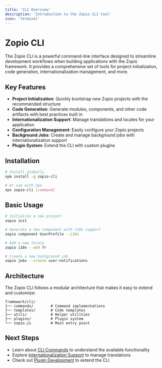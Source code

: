 ```yaml
---
title: 'CLI Overview'
description: 'Introduction to the Zopio CLI tool'
icon: 'terminal'
---
```


# Zopio CLI

The Zopio CLI is a powerful command-line interface designed to streamline development workflows when building applications with the Zopio framework. It provides a comprehensive set of tools for project initialization, code generation, internationalization management, and more.

## Key Features

- **Project Initialization**: Quickly bootstrap new Zopio projects with the recommended structure
- **Code Generation**: Generate modules, components, and other code artifacts with best practices built in
- **Internationalization Support**: Manage translations and locales for your application
- **Configuration Management**: Easily configure your Zopio projects
- **Background Jobs**: Create and manage background jobs with internationalization support
- **Plugin System**: Extend the CLI with custom plugins

## Installation

```bash
# Install globally
npm install -g zopio-cli

# Or use with npx
npx zopio-cli [command]
```

## Basic Usage

```bash
# Initialize a new project
zopio init

# Generate a new component with i18n support
zopio component UserProfile --i18n

# Add a new locale
zopio i18n --add fr

# Create a new background job
zopio jobs --create user-notifications
```

## Architecture

The Zopio CLI follows a modular architecture that makes it easy to extend and customize:

```
framework/cli/
├── commands/        # Command implementations
├── templates/       # Code templates
├── utils/           # Helper utilities
├── plugins/         # Plugin system
└── zopio.js         # Main entry point
```

## Next Steps

- Learn about [CLI Commands](/cli/commands) to understand the available functionality
- Explore [Internationalization Support](/cli/internationalization) to manage translations
- Check out [Plugin Development](/cli/plugins) to extend the CLI

